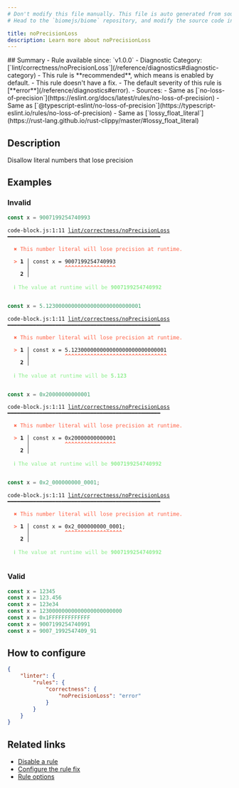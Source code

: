 ```yaml
---
# Don't modify this file manually. This file is auto generated from source, and you will lose your changes next time the website is built.
# Head to the `biomejs/biome` repository, and modify the source code in there.

title: noPrecisionLoss
description: Learn more about noPrecisionLoss
---
```


<Tabs>
<TabItem label="JavaScript (and super languages)" icon="seti:javascript">
## Summary
- Rule available since: `v1.0.0`
- Diagnostic Category: [`lint/correctness/noPrecisionLoss`](/reference/diagnostics#diagnostic-category)
- This rule is **recommended**, which means is enabled by default.
- This rule doesn't have a fix.
- The default severity of this rule is [**error**](/reference/diagnostics#error).
- Sources: 
  - Same as [`no-loss-of-precision`](https://eslint.org/docs/latest/rules/no-loss-of-precision)
  - Same as [`@typescript-eslint/no-loss-of-precision`](https://typescript-eslint.io/rules/no-loss-of-precision)
  - Same as [`lossy_float_literal`](https://rust-lang.github.io/rust-clippy/master/#lossy_float_literal)

## Description
Disallow literal numbers that lose precision

## Examples

### Invalid

```js
const x = 9007199254740993
```

<pre class="language-text"><code class="language-text">code-block.js:1:11 <a href="https://biomejs.dev/linter/rules/no-precision-loss">lint/correctness/noPrecisionLoss</a> ━━━━━━━━━━━━━━━━━━━━━━━━━━━━━━━━━━━━━━━━━━━━━━━━<br /><br />  <strong><span style="color: Tomato;">✖</span></strong> <span style="color: Tomato;">This number literal will lose precision at runtime.</span><br />  <br />  <strong><span style="color: Tomato;">&gt;</span></strong> <strong>1 │ </strong>const x = 9007199254740993<br />   <strong>   │ </strong>          <strong><span style="color: Tomato;">^</span></strong><strong><span style="color: Tomato;">^</span></strong><strong><span style="color: Tomato;">^</span></strong><strong><span style="color: Tomato;">^</span></strong><strong><span style="color: Tomato;">^</span></strong><strong><span style="color: Tomato;">^</span></strong><strong><span style="color: Tomato;">^</span></strong><strong><span style="color: Tomato;">^</span></strong><strong><span style="color: Tomato;">^</span></strong><strong><span style="color: Tomato;">^</span></strong><strong><span style="color: Tomato;">^</span></strong><strong><span style="color: Tomato;">^</span></strong><strong><span style="color: Tomato;">^</span></strong><strong><span style="color: Tomato;">^</span></strong><strong><span style="color: Tomato;">^</span></strong><strong><span style="color: Tomato;">^</span></strong><br />    <strong>2 │ </strong><br />  <br />  <strong><span style="color: lightgreen;">ℹ</span></strong> <span style="color: lightgreen;">The value at runtime will be </span><span style="color: lightgreen;"><strong>9007199254740992</strong></span><br />  <br /></code></pre>

```js
const x = 5.123000000000000000000000000001
```

<pre class="language-text"><code class="language-text">code-block.js:1:11 <a href="https://biomejs.dev/linter/rules/no-precision-loss">lint/correctness/noPrecisionLoss</a> ━━━━━━━━━━━━━━━━━━━━━━━━━━━━━━━━━━━━━━━━━━━━━━━━<br /><br />  <strong><span style="color: Tomato;">✖</span></strong> <span style="color: Tomato;">This number literal will lose precision at runtime.</span><br />  <br />  <strong><span style="color: Tomato;">&gt;</span></strong> <strong>1 │ </strong>const x = 5.123000000000000000000000000001<br />   <strong>   │ </strong>          <strong><span style="color: Tomato;">^</span></strong><strong><span style="color: Tomato;">^</span></strong><strong><span style="color: Tomato;">^</span></strong><strong><span style="color: Tomato;">^</span></strong><strong><span style="color: Tomato;">^</span></strong><strong><span style="color: Tomato;">^</span></strong><strong><span style="color: Tomato;">^</span></strong><strong><span style="color: Tomato;">^</span></strong><strong><span style="color: Tomato;">^</span></strong><strong><span style="color: Tomato;">^</span></strong><strong><span style="color: Tomato;">^</span></strong><strong><span style="color: Tomato;">^</span></strong><strong><span style="color: Tomato;">^</span></strong><strong><span style="color: Tomato;">^</span></strong><strong><span style="color: Tomato;">^</span></strong><strong><span style="color: Tomato;">^</span></strong><strong><span style="color: Tomato;">^</span></strong><strong><span style="color: Tomato;">^</span></strong><strong><span style="color: Tomato;">^</span></strong><strong><span style="color: Tomato;">^</span></strong><strong><span style="color: Tomato;">^</span></strong><strong><span style="color: Tomato;">^</span></strong><strong><span style="color: Tomato;">^</span></strong><strong><span style="color: Tomato;">^</span></strong><strong><span style="color: Tomato;">^</span></strong><strong><span style="color: Tomato;">^</span></strong><strong><span style="color: Tomato;">^</span></strong><strong><span style="color: Tomato;">^</span></strong><strong><span style="color: Tomato;">^</span></strong><strong><span style="color: Tomato;">^</span></strong><strong><span style="color: Tomato;">^</span></strong><strong><span style="color: Tomato;">^</span></strong><br />    <strong>2 │ </strong><br />  <br />  <strong><span style="color: lightgreen;">ℹ</span></strong> <span style="color: lightgreen;">The value at runtime will be </span><span style="color: lightgreen;"><strong>5.123</strong></span><br />  <br /></code></pre>

```js
const x = 0x20000000000001
```

<pre class="language-text"><code class="language-text">code-block.js:1:11 <a href="https://biomejs.dev/linter/rules/no-precision-loss">lint/correctness/noPrecisionLoss</a> ━━━━━━━━━━━━━━━━━━━━━━━━━━━━━━━━━━━━━━━━━━━━━━━━<br /><br />  <strong><span style="color: Tomato;">✖</span></strong> <span style="color: Tomato;">This number literal will lose precision at runtime.</span><br />  <br />  <strong><span style="color: Tomato;">&gt;</span></strong> <strong>1 │ </strong>const x = 0x20000000000001<br />   <strong>   │ </strong>          <strong><span style="color: Tomato;">^</span></strong><strong><span style="color: Tomato;">^</span></strong><strong><span style="color: Tomato;">^</span></strong><strong><span style="color: Tomato;">^</span></strong><strong><span style="color: Tomato;">^</span></strong><strong><span style="color: Tomato;">^</span></strong><strong><span style="color: Tomato;">^</span></strong><strong><span style="color: Tomato;">^</span></strong><strong><span style="color: Tomato;">^</span></strong><strong><span style="color: Tomato;">^</span></strong><strong><span style="color: Tomato;">^</span></strong><strong><span style="color: Tomato;">^</span></strong><strong><span style="color: Tomato;">^</span></strong><strong><span style="color: Tomato;">^</span></strong><strong><span style="color: Tomato;">^</span></strong><strong><span style="color: Tomato;">^</span></strong><br />    <strong>2 │ </strong><br />  <br />  <strong><span style="color: lightgreen;">ℹ</span></strong> <span style="color: lightgreen;">The value at runtime will be </span><span style="color: lightgreen;"><strong>9007199254740992</strong></span><br />  <br /></code></pre>

```js
const x = 0x2_000000000_0001;
```

<pre class="language-text"><code class="language-text">code-block.js:1:11 <a href="https://biomejs.dev/linter/rules/no-precision-loss">lint/correctness/noPrecisionLoss</a> ━━━━━━━━━━━━━━━━━━━━━━━━━━━━━━━━━━━━━━━━━━━━━━━━<br /><br />  <strong><span style="color: Tomato;">✖</span></strong> <span style="color: Tomato;">This number literal will lose precision at runtime.</span><br />  <br />  <strong><span style="color: Tomato;">&gt;</span></strong> <strong>1 │ </strong>const x = 0x2&#95;000000000&#95;0001;<br />   <strong>   │ </strong>          <strong><span style="color: Tomato;">^</span></strong><strong><span style="color: Tomato;">^</span></strong><strong><span style="color: Tomato;">^</span></strong><strong><span style="color: Tomato;">^</span></strong><strong><span style="color: Tomato;">^</span></strong><strong><span style="color: Tomato;">^</span></strong><strong><span style="color: Tomato;">^</span></strong><strong><span style="color: Tomato;">^</span></strong><strong><span style="color: Tomato;">^</span></strong><strong><span style="color: Tomato;">^</span></strong><strong><span style="color: Tomato;">^</span></strong><strong><span style="color: Tomato;">^</span></strong><strong><span style="color: Tomato;">^</span></strong><strong><span style="color: Tomato;">^</span></strong><strong><span style="color: Tomato;">^</span></strong><strong><span style="color: Tomato;">^</span></strong><strong><span style="color: Tomato;">^</span></strong><strong><span style="color: Tomato;">^</span></strong><br />    <strong>2 │ </strong><br />  <br />  <strong><span style="color: lightgreen;">ℹ</span></strong> <span style="color: lightgreen;">The value at runtime will be </span><span style="color: lightgreen;"><strong>9007199254740992</strong></span><br />  <br /></code></pre>

### Valid

```js
const x = 12345
const x = 123.456
const x = 123e34
const x = 12300000000000000000000000
const x = 0x1FFFFFFFFFFFFF
const x = 9007199254740991
const x = 9007_1992547409_91
```

## How to configure
```json title="biome.json"
{
	"linter": {
		"rules": {
			"correctness": {
				"noPrecisionLoss": "error"
			}
		}
	}
}

```
## Related links

- [Disable a rule](/linter/#disable-a-lint-rule)
- [Configure the rule fix](/linter#configure-the-rule-fix)
- [Rule options](/linter/#rule-options)

</TabItem>
</Tabs>

